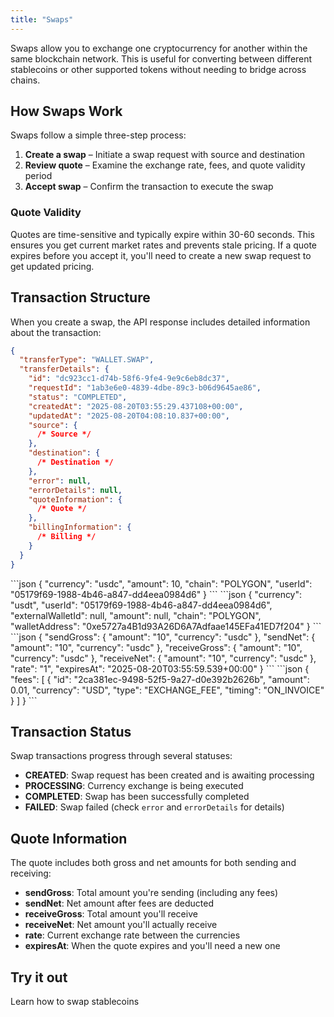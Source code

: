 ```yaml
---
title: "Swaps"
---
```


Swaps allow you to exchange one cryptocurrency for another within the same blockchain network. This is useful for converting between different stablecoins or other supported tokens without needing to bridge across chains.

## How Swaps Work

Swaps follow a simple three-step process:

1. **Create a swap** – Initiate a swap request with source and destination
2. **Review quote** – Examine the exchange rate, fees, and quote validity period
3. **Accept swap** – Confirm the transaction to execute the swap

### Quote Validity

Quotes are time-sensitive and typically expire within 30-60 seconds. This ensures you get current market rates and prevents stale pricing. If a quote expires before you accept it, you'll need to create a new swap request to get updated pricing.

## Transaction Structure

When you create a swap, the API response includes detailed information about the transaction:

```json
{
  "transferType": "WALLET.SWAP",
  "transferDetails": {
    "id": "dc923cc1-d74b-58f6-9fe4-9e9c6eb8dc37",
    "requestId": "1ab3e6e0-4839-4dbe-89c3-b06d9645ae86",
    "status": "COMPLETED",
    "createdAt": "2025-08-20T03:55:29.437108+00:00",
    "updatedAt": "2025-08-20T04:08:10.837+00:00",
    "source": {
      /* Source */
    },
    "destination": {
      /* Destination */
    },
    "error": null,
    "errorDetails": null,
    "quoteInformation": {
      /* Quote */
    },
    "billingInformation": {
      /* Billing */
    }
  }
}
```

<AccordionGroup>
  <Accordion title="Source">
    ```json
    {
      "currency": "usdc",
      "amount": 10,
      "chain": "POLYGON",
      "userId": "05179f69-1988-4b46-a847-dd4eea0984d6"
    }
    ```
  </Accordion>

  <Accordion title="Destination">
    ```json
    {
      "currency": "usdt",
      "userId": "05179f69-1988-4b46-a847-dd4eea0984d6",
      "externalWalletId": null,
      "amount": null,
      "chain": "POLYGON",
      "walletAddress": "0xe5727a4B1d93A26D6A7Adfaae145EFa41ED7f204"
    }
    ```
  </Accordion>

  <Accordion title="Quote">
    ```json
    {
      "sendGross": {
        "amount": "10",
        "currency": "usdc"
      },
      "sendNet": {
        "amount": "10",
        "currency": "usdc"
      },
      "receiveGross": {
        "amount": "10",
        "currency": "usdc"
      },
      "receiveNet": {
        "amount": "10",
        "currency": "usdc"
      },
      "rate": "1",
      "expiresAt": "2025-08-20T03:55:59.539+00:00"
    }
    ```
  </Accordion>

  <Accordion title="Billing">
    ```json
    {
      "fees": [
        {
          "id": "2ca381ec-9498-52f5-9a27-d0e392b2626b",
          "amount": 0.01,
          "currency": "USD",
          "type": "EXCHANGE_FEE",
          "timing": "ON_INVOICE"
        }
      ]
    }
    ```
  </Accordion>
</AccordionGroup>

## Transaction Status

Swap transactions progress through several statuses:

- **CREATED**: Swap request has been created and is awaiting processing
- **PROCESSING**: Currency exchange is being executed
- **COMPLETED**: Swap has been successfully completed
- **FAILED**: Swap failed (check `error` and `errorDetails` for details)

## Quote Information

The quote includes both gross and net amounts for both sending and receiving:

- **sendGross**: Total amount you're sending (including any fees)
- **sendNet**: Net amount after fees are deducted
- **receiveGross**: Total amount you'll receive
- **receiveNet**: Net amount you'll actually receive
- **rate**: Current exchange rate between the currencies
- **expiresAt**: When the quote expires and you'll need a new one

## Try it out

<Card icon="code" title="Convert USDC to USDT" href="/guides/convert/usdt-usdc">
  Learn how to swap stablecoins
</Card>
